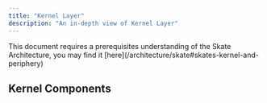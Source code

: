 ```yaml
---
title: "Kernel Layer"
description: "An in-depth view of Kernel Layer"
---
```


<Note>
  This document requires a prerequisites understanding of the Skate Architecture, you may find it [here](/architecture/skate#skates-kernel-and-periphery)
</Note>

## Kernel Components
